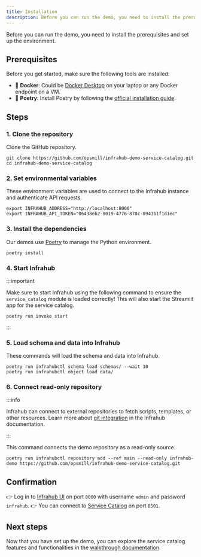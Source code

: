 ```yaml
---
title: Installation
description: Before you can run the demo, you need to install the prerequisites and set up the environment.
---
```


Before you can run the demo, you need to install the prerequisites and set up the environment.

<ReferenceLink title="Need help or have questions? Join our Discord community for support!" url="https://discord.gg/opsmill" openInNewTab/>

## Prerequisites

Before you get started, make sure the following tools are installed:

- 🐳 **Docker**: Could be [Docker Desktop](https://docs.docker.com/desktop/) on your laptop or any Docker endpoint on a VM.
- 🐍 **Poetry**: Install Poetry by following the [official installation guide](https://python-poetry.org/docs).

## Steps

### 1. Clone the repository

Clone the GitHub repository.

```shell
git clone https://github.com/opsmill/infrahub-demo-service-catalog.git
cd infrahub-demo-service-catalog
```

### 2. Set environmental variables

These environment variables are used to connect to the Infrahub instance and authenticate API requests.

```shell
export INFRAHUB_ADDRESS="http://localhost:8000"
export INFRAHUB_API_TOKEN="06438eb2-8019-4776-878c-0941b1f1d1ec"
```

### 3. Install the dependencies

Our demos use [Poetry](https://python-poetry.org/) to manage the Python environment.

```shell
poetry install
```

### 4. Start Infrahub

:::important

Make sure to start Infrahub using the following command to ensure the `service_catalog` module is loaded correctly! This will also start the Streamlit app for the service catalog.

```shell
poetry run invoke start
```

:::

### 5. Load schema and data into Infrahub

These commands will load the schema and data into Infrahub.

```shell
poetry run infrahubctl schema load schemas/ --wait 10
poetry run infrahubctl object load data/
```

### 6. Connect read-only repository

:::info

Infrahub can connect to external repositories to fetch scripts, templates, or other resources. Learn more about [git integration](https://docs.infrahub.app/topics/repository) in the Infrahub documentation.

:::

This command connects the demo repository as a read-only source.

```shell
poetry run infrahubctl repository add --ref main --read-only infrahub-demo https://github.com/opsmill/infrahub-demo-service-catalog.git
```

## Confirmation

👉 Log in to [Infrahub UI](http://localhost:8000/login) on port `8000` with username `admin` and password `infrahub`.
👉 You can connect to [Service Catalog](http://localhost:8501/) on port `8501`.

## Next steps

Now that you have set up the demo, you can explore the service catalog features and functionalities in the [walkthrough documentation](walkthrough).
